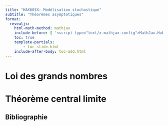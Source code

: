 ```yaml
---
title: "HAX603X: Modélisation stochastique"
subtitle: "Théorèmes asymptotiques"
format:
  revealjs:
    html-math-method: mathjax
    include-before: [ '<script type="text/x-mathjax-config">MathJax.Hub.Config({tex2jax: {enableAssistiveMml: false}});</script>']
    toc: true
    template-partials:
        - toc-slide.html
    include-after-body: toc-add.html
---
```


# Loi des grands nombres



# Théorème central limite



## Bibliographie

::: {#refs}
:::